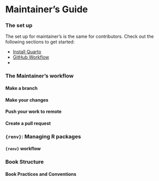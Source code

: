 # Maintainer's Guide

### The set up

The set up for maintainer's is the same for contributors. Check out the following sections to get started:

- [Install Quarto](#sec-installquarto)
- [GitHub Workflow](#sec-githubworkflow)
-

### The Maintainer's workflow

#### Make a branch

#### Make your changes

#### Push your work to remote

#### Create a pull request

### `{renv}`: Managing R packages 

#### `{renv}` workflow

### Book Structure {#sec-bookstructure}

#### Book Practices and Conventions
